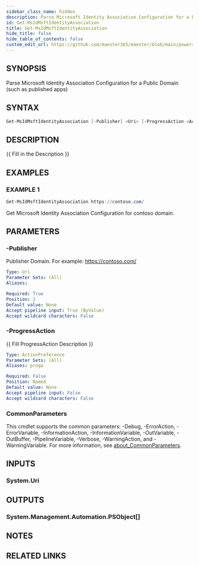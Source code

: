 ```yaml
---
sidebar_class_name: hidden
description: Parse Microsoft Identity Association Configuration for a Public Domain (such as published apps)
id: Get-MsIdMsftIdentityAssociation
title: Get-MsIdMsftIdentityAssociation
hide_title: false
hide_table_of_contents: false
custom_edit_url: https://github.com/maester365/maester/blob/main/powershell/public/Get-MsIdMsftIdentityAssociation.ps1
---
```


## SYNOPSIS

Parse Microsoft Identity Association Configuration for a Public Domain (such as published apps)

## SYNTAX

```powershell
Get-MsIdMsftIdentityAssociation [-Publisher] <Uri> [-ProgressAction <ActionPreference>] [<CommonParameters>]
```

## DESCRIPTION

\{\{ Fill in the Description \}\}

## EXAMPLES

### EXAMPLE 1

```powershell
Get-MsIdMsftIdentityAssociation https://contoso.com/
```

Get Microsoft Identity Association Configuration for contoso domain.

## PARAMETERS

### -Publisher

Publisher Domain.
For example: https://contoso.com/

```yaml
Type: Uri
Parameter Sets: (All)
Aliases:

Required: True
Position: 2
Default value: None
Accept pipeline input: True (ByValue)
Accept wildcard characters: False
```

### -ProgressAction

\{\{ Fill ProgressAction Description \}\}

```yaml
Type: ActionPreference
Parameter Sets: (All)
Aliases: proga

Required: False
Position: Named
Default value: None
Accept pipeline input: False
Accept wildcard characters: False
```

### CommonParameters

This cmdlet supports the common parameters: -Debug, -ErrorAction, -ErrorVariable, -InformationAction, -InformationVariable, -OutVariable, -OutBuffer, -PipelineVariable, -Verbose, -WarningAction, and -WarningVariable. For more information, see [about_CommonParameters](http://go.microsoft.com/fwlink/?LinkID=113216).

## INPUTS

### System.Uri

## OUTPUTS

### System.Management.Automation.PSObject[]

## NOTES

## RELATED LINKS
